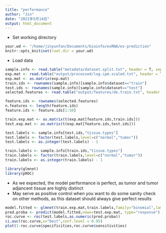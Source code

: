 ```yaml
---
title: "performance"
author: "Jin"
date: "2021年5月14日"
output: html_document
---
```


- Set working directory
```r
your.wd <- "/home/jinyunfan/Documents/bioinfo/exRNA/ez-prediction"
knitr::opts_knit$set(root.dir = your.wd)
```

- Load data
```R
sample.info <- read.table("metadata/dataset.split.txt", header = T, sep ="\t",row.names=1,stringsAsFactors = F,check.names = F)
exp.mat <- read.table("output/processed/log.cpm.scaled.txt", header = T, sep ="\t",row.names=1,stringsAsFactors = F,check.names = F)
exp.mat <- as.matrix(exp.mat)
train.ids <- rownames(sample.info)[sample.info$dataset=="train"]
test.ids <- rownames(sample.info)[sample.info$dataset=="test"]
selected.features <- read.table("output/features/de.train.txt", header = T, sep ="\t",row.names=1,stringsAsFactors = F,check.names = F)

feature.ids <- rownames(selected.features)
n.features <- length(feature.ids)
feature.ids <- feature.ids[1:50]
```

```R
train.exp.mat <- as.matrix(t(exp.mat[feature.ids,train.ids]))
test.exp.mat <- as.matrix(t(exp.mat[feature.ids,test.ids]))

test.labels <- sample.info[test.ids,"tissue.types"]
test.labels <- factor(test.labels,level=c("normal","tumor"))
test.labels <- as.integer(test.labels) - 1

train.labels <- sample.info[train.ids,"tissue.types"]
train.labels <- factor(train.labels,level=c("normal","tumor"))
train.labels <- as.integer(train.labels) - 1
```


```R
library(glmnet)
library(pROC)
```

- As we expected, the model performance is perfect, as tumor and tumor adjancent tissue are highly distinct
- May serve as positive control when you want to do some sanity check on other methods, as this dataset should always give perfect results
```R
model.fitted <- glmnet(train.exp.mat,train.labels,family="binomial",lambda = 0.00488671)
pred.proba <- predict(model.fitted,newx=test.exp.mat, type="response")
roc.curve <- roc(test.labels,as.numeric(pred.proba))
ci.auc(roc.curve,x="best",conf.level = 0.95)
plot(1-roc.curve$specificities,roc.curve$sensitivities)
```